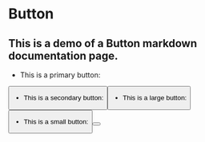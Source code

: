 
<Meta title="Example/Button MDX" component={Button} />

# Button
## This is a demo of a Button markdown documentation page.

- This is a primary button:

<Story name="Primary">
  <Button label="Button" primary />
</Story>


- This is a secondary button:

<Story name="Secondary">
  <Button label="Button" />
</Story>


- This is a large button:

<Story name="Large">
  <Button label="Button" size="large" />
</Story>


- This is a small button:

<Story name="Small">
  <Button label="Button" size="small" />
</Story>
